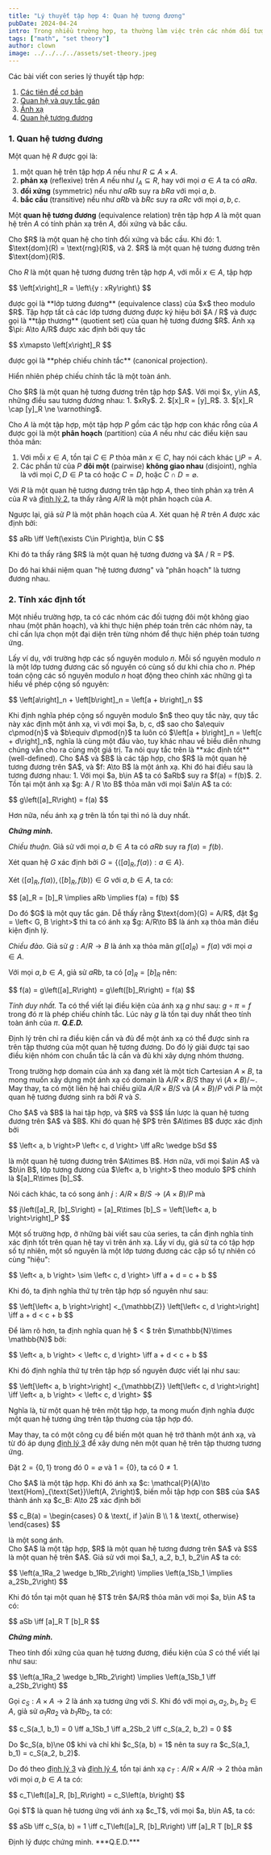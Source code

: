 ```yaml
---
title: "Lý thuyết tập hợp 4: Quan hệ tương đương"
pubDate: 2024-04-24
intro: Trong nhiều trường hợp, ta thường làm việc trên các nhóm đối tượng có cùng tính chất, và thực hiện các phép toán chỉ dựa trên những đại diện của chúng. Quan hệ tương đương mà một mô hình của sự phân hoạch này.
tags: ["math", "set theory"]
author: clown
image: ../../../../assets/set-theory.jpeg
---
```


Các bài viết con series lý thuyết tập hợp:
1. [Các tiên đề cơ bản](/blog/math/set-theory/set-theory-1)
2. [Quan hệ và quy tắc gán](/blog/math/set-theory/set-theory-2)
3. [Ánh xạ](/blog/math/set-theory/set-theory-3)
4. [Quan hệ tương đương](/blog/math/set-theory/set-theory-4)

### 1. Quan hệ tương đương

Một quan hệ $R$ được gọi là:
1. một quan hệ trên tập hợp $A$ nếu như $R\subseteq A\times A$.
2. **phản xạ** (reflexive) trên $A$ nếu như $I_A\subseteq R$, hay với mọi $a\in A$ ta có $aRa$.
3. **đối xứng** (symmetric) nếu như $aRb$ suy ra $bRa$ với mọi $a, b$.
4. **bắc cầu** (transitive) nếu như $aRb$ và $bRc$ suy ra $aRc$ với mọi $a, b, c$.

Một **quan hệ tương đương** (equivalence relation) trên tập hợp $A$ là một quan hệ trên $A$ có tính phản xạ trên $A$, đối xứng và bắc cầu.

<Theorem identifier="1">
  Cho $R$ là một quan hệ cho tính đối xứng và bắc cầu. Khi đó:
  1. $\text{dom}(R) = \text{rng}(R)$, và
  2. $R$ là một quan hệ tương đương trên $\text{dom}(R)$.
</Theorem>

Cho $R$ là một quan hệ tương đương trên tập hợp $A$, với mỗi $x\in A$, tập hợp
<p>
$$
\left[x\right]_R = \left\{y : xRy\right\}
$$
</p>
được gọi là **lớp tương đương** (equivalence class) của $x$ theo modulo $R$.
Tập hợp tất cả các lớp tương đương được ký hiệu bởi $A / R$ và được gọi là **tập thương** (quotient set) của quan hệ tương đương $R$.
Ánh xạ $\pi: A\to A/R$ được xác định bởi quy tắc
<p>
$$
x\mapsto \left[x\right]_R
$$
</p>
được gọi là **phép chiếu chính tắc** (canonical projection).

Hiển nhiên phép chiếu chính tắc là một toàn ánh.

<Theorem identifier="2">
  Cho $R$ là một quan hệ tương đương trên tập hợp $A$. Với mọi $x, y\in A$, những điều sau tương đương nhau:
  1. $xRy$.
  2. $[x]_R = [y]_R$.
  3. $[x]_R \cap [y]_R \ne \varnothing$.
</Theorem>

Cho $A$ là một tập hợp, một tập hợp $P$ gồm các tập hợp con khác rỗng của $A$ được gọi là một **phân hoạch** (partition) của $A$ nếu như các điều kiện sau thỏa mãn:
1. Với mỗi $x\in A$, tồn tại $C\in P$ thỏa mãn $x \in C$, hay nói cách khác $\bigcup P = A$.
2. Các phần tử của $P$ **đôi một** (pairwise) **không giao nhau** (disjoint), nghĩa là với mọi $C, D\in P$ ta có hoặc $C = D$, hoặc $C\cap D = \varnothing$.

Với $R$ là một quan hệ tương đương trên tập hợp $A$, theo tính phản xạ trên $A$ của $R$ và [định lý 2](#theorem-2), ta thấy rằng $A / R$ là một phân hoạch của $A$.

Ngược lại, giả sử $P$ là một phân hoạch của $A$. Xét quan hệ $R$ trên $A$ được xác định bởi:
<p>
$$
aRb \iff \left(\exists C\in P\right)a, b\in C
$$
</p>
Khi đó ta thấy răng $R$ là một quan hệ tương đương và $A / R = P$.

Do đó hai khái niệm quan "hệ tương đương" và "phân hoạch" là tương đương nhau.

### 2. Tính xác định tốt

Một nhiều trường hợp, ta có các nhóm các đối tượng đôi một không giao nhau (một phân hoạch), và khi thực hiện phép toán trên các nhóm này, ta chỉ cần lựa chọn một đại diện trên từng nhóm để thực hiện phép toán tương ứng.

Lấy ví dụ, với trường hợp các số nguyên modulo $n$. Mỗi số nguyên modulo $n$ là một lớp tương đương các số nguyên có cùng số dư khi chia cho $n$.
Phép toán cộng các số nguyên modulo $n$ hoạt động theo chính xác những gì ta hiểu về phép cộng số nguyên:
<p>
$$
\left[a\right]_n + \left[b\right]_n = \left[a + b\right]_n
$$
</p>
Khi định nghĩa phép cộng số nguyên modulo $n$ theo quy tắc này, quy tắc này xác định một ánh xạ, vì với mọi $a, b, c, d$ sao cho $a\equiv c\pmod{n}$ và $b\equiv d\pmod{n}$ ta luôn có $\left[a + b\right]_n = \left[c + d\right]_n$, nghĩa là cùng một đầu vào, tuy khác nhau về biểu diễn nhưng chúng vẫn cho ra cùng một giá trị.
Ta nói quy tắc trên là **xác định tốt** (well-defined).

<Theorem identifier="3">
  Cho $A$ và $B$ là các tập hợp, cho $R$ là một quan hệ tương đương trên $A$, và $f: A\to B$ là một ánh xạ. Khi đó hai điều sau là tương đương nhau:
  1. Với mọi $a, b\in A$ ta có $aRb$ suy ra $f(a) = f(b)$.
  2. Tồn tại một ánh xạ $g: A / R \to B$ thỏa mãn với mọi $a\in A$ ta có:
  <p>
  $$
  g\left([a]_R\right) = f(a)
  $$
  </p>

  Hơn nữa, nếu ánh xạ $g$ trên là tồn tại thì nó là duy nhất.
</Theorem>

***Chứng minh.***

*Chiều thuận.* Giả sử với mọi $a, b\in A$ ta có $aRb$ suy ra $f(a) = f(b)$.

Xét quan hệ $G$ xác định bởi $G = \left\{\left< [a]_R, f(a) \right> : a\in A\right\}$.

Xét $\left< [a]_R, f(a) \right>, \left< [b]_R, f(b) \right>\in G$ với $a, b\in A$, ta có:
<p>
$$
[a]_R = [b]_R \implies aRb \implies f(a) = f(b)
$$
</p>
Do đó $G$ là một quy tắc gán. Dễ thấy rằng $\text{dom}(G) = A/R$, đặt $g = \left< G, B \right>$ thì ta có ánh xạ $g: A/R\to B$ là ánh xạ thỏa mãn điều kiện định lý.

*Chiều đảo.* Giả sử $g: A/R\to B$ là ánh xạ thỏa mãn $g\left([a]_R\right) = f(a)$ với mọi $a\in A$.

Với mọi $a, b\in A$, giả sử $aRb$, ta có $[a]_R = [b]_R$ nên:
<p>
$$
f(a) = g\left([a]_R\right) = g\left([b]_R\right) = f(a)
$$
</p>

*Tính duy nhất.* Ta có thể viết lại điều kiện của ánh xạ $g$ như sau: $g\circ \pi = f$ trong đó $\pi$ là phép chiếu chính tắc.
Lúc này $g$ là tồn tại duy nhất theo tính toàn ánh của $\pi$. ***Q.E.D.***

Định lý trên chỉ ra điều kiện cần và đủ để một ánh xạ có thể được sinh ra trên tập thương của một quan hệ tương đương.
Do đó lý giải được tại sao điều kiện nhóm con chuẩn tắc là cần và đủ khi xây dựng nhóm thương.

Trong trường hợp domain của ánh xạ đang xét là một tích Cartesian $A\times B$, ta mong muốn xây dựng một ánh xạ có domain là $A/R \times B/S$ thay vì $(A\times B) / \sim$.
May thay, ta có một liên hệ hai chiều giữa $A/R\times B/S$ và $(A\times B)/P$ với $P$ là một quan hệ tương đương sinh ra bởi $R$ và $S$.

<Theorem identifier="4">
  Cho $A$ và $B$ là hai tập hợp, và $R$ và $S$ lần lược là quan hệ tương đương trên $A$ và $B$. Khi đó quan hệ $P$ trên $A\times B$ được xác định bởi
  <p>
  $$
  \left< a, b \right>P \left< c, d \right> \iff aRc \wedge bSd
  $$
  </p>
  là một quan hệ tương đương trên $A\times B$. Hơn nữa, với mọi $a\in A$ và $b\in B$, lớp tương đương của $\left< a, b \right>$ theo modulo $P$ chính là $[a]_R\times [b]_S$.

  Nói cách khác, ta có song ánh $j: A/R\times B/S \to (A\times B) / P$ mà
  <p>
  $$
  j\left([a]_R, [b]_S\right) = [a]_R\times [b]_S = \left[\left< a, b \right>\right]_P
  $$
  </p>
</Theorem>

Một số trường hợp, ở những bài viết sau của series, ta cần định nghĩa tính xác định tốt trên quan hệ tay vì trên ánh xạ.
Lấy ví dụ, giả sử ta có tập hợp số tự nhiên, một số nguyên là một lớp tương đương các cặp số tự nhiên có cùng "hiệu":
<p>
$$
\left< a, b \right> \sim \left< c, d \right> \iff a + d = c + b
$$
</p>
Khi đó, ta định nghĩa thứ tự trên tập hợp số nguyên như sau:
<p>
$$
\left[\left< a, b \right>\right] <_{\mathbb{Z}} \left[\left< c, d \right>\right] \iff a + d < c + b
$$
</p>
Để làm rõ hơn, ta định nghĩa quan hệ $ < $ trên $\mathbb{N}\times \mathbb{N}$ bởi:
<p>
$$
\left< a, b \right> < \left< c, d \right> \iff a + d < c + b
$$
</p>
Khi đó định nghĩa thứ tự trên tập hợp số nguyên được viết lại như sau:
<p>
$$
\left[\left< a, b \right>\right] <_{\mathbb{Z}} \left[\left< c, d \right>\right] \iff \left< a, b \right> < \left< c, d \right>
$$
</p>
Nghĩa là, từ một quan hệ trên một tập hợp, ta mong muốn định nghĩa được một quan hệ tương ứng trên tập thương của tập hợp đó.

May thay, ta có một công cụ để biến một quan hệ trở thành một ánh xạ, và từ đó áp dụng [định lý 3](#theorem-3) để xây dưng nên một quan hệ trên tập thương tương ứng.

Đặt $2 = \left\{0, 1\right\}$ trong đó $0 = \varnothing$ và $1 = \left\{0\right\}$, ta có $0 \ne 1$.

<Theorem identifier="5">
  Cho $A$ là một tập hợp. Khi đó ánh xạ $c: \mathcal{P}(A)\to \text{Hom}_{\text{Set}}\left(A, 2\right)$, biến mỗi tập hợp con $B$ của $A$ thành ánh xạ $c_B: A\to 2$ xác định bởi
  <p>
  $$
  c_B(a) = \begin{cases} 0 & \text{, if }a\in B \\ 1 & \text{, otherwise} \end{cases}
  $$
  </p>
  là một song ánh.
</Theorem>

<br />

<Theorem identifier="6">
  Cho $A$ là một tập hợp, $R$ là một quan hệ tương đương trên $A$ và $S$ là một quan hệ trên $A$. Giả sử với mọi $a_1, a_2, b_1, b_2\in A$ ta có:
  <p>
  $$
  \left(a_1Ra_2 \wedge b_1Rb_2\right) \implies \left(a_1Sb_1 \implies a_2Sb_2\right)
  $$
  </p>
  Khi đó tồn tại một quan hệ $T$ trên $A/R$ thỏa mãn với mọi $a, b\in A$ ta có:
  <p>
  $$
  aSb \iff [a]_R T [b]_R
  $$
  </p>
</Theorem>

***Chứng minh.***

Theo tính đối xứng của quan hệ tương đương, điều kiện của $S$ có thể viết lại như sau:
<p>
$$
\left(a_1Ra_2 \wedge b_1Rb_2\right) \implies \left(a_1Sb_1 \iff a_2Sb_2\right)
$$
</p>

Gọi $c_S: A\times A\to 2$ là ánh xạ tương ứng với $S$. Khi đó với mọi $a_1, a_2, b_1, b_2\in A$, giả sử $a_1Ra_2$ và $b_1Rb_2$, ta có:
<p>
$$
c_S(a_1, b_1) = 0 \iff a_1Sb_1 \iff a_2Sb_2 \iff c_S(a_2, b_2) = 0
$$
</p>
Do $c_S(a, b)\ne 0$ khi và chỉ khi $c_S(a, b) = 1$ nên ta suy ra $c_S(a_1, b_1) = c_S(a_2, b_2)$.

Do đó theo [định lý 3](#theorem-3) và [định lý 4](#theorem-4), tồn tại ánh xạ $c_T: A/R\times A/R\to 2$ thỏa mãn với mọi $a, b\in A$ ta có:
<p>
$$
c_T\left([a]_R, [b]_R\right) = c_S\left(a, b\right)
$$
</p>
Gọi $T$ là quan hệ tương ứng với ánh xạ $c_T$, với mọi $a, b\in A$, ta có:
<p>
$$
aSb \iff c_S(a, b) = 1 \iff c_T\left([a]_R, [b]_R\right) \iff [a]_R T [b]_R
$$
</p>
Định lý được chứng minh. ***Q.E.D.***